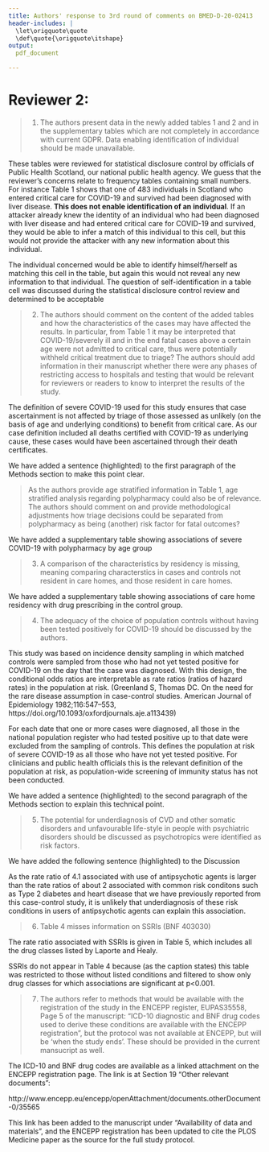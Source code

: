```yaml
---
title: Authors' response to 3rd round of comments on BMED-D-20-02413
header-includes: |
  \let\origquote\quote
  \def\quote{\origquote\itshape}
output: 
  pdf_document

---
```


# Reviewer 2: 

> 1. The authors present data in the newly added tables 1 and 2 and in the supplementary tables which are not completely in accordance with current GDPR. Data enabling identification of individual should be made unavailable.  

These tables were reviewed for statistical disclosure control by officials of Public Health Scotland, our national public health agency.  We guess that the reviewer's concerns relate to frequency tables containing small numbers. For instance Table 1 shows that one of 483 individuals in Scotland who entered critical care for COVID-19 and survived had been diagnosed with liver disease.  **This does not enable identification of an individual**. If an attacker already knew the identity of an individual who had been diagnosed with liver disease and had entered critical care for COVID-19 and survived, they would be able to infer a match of this individual to this cell, but this would not provide the attacker with any new information about this individual.  

The individual concerned would be able to identify himself/herself as matching this cell in the table, but again this would not reveal any new information to that individual.  The question of self-identification in a table cell was discussed during the statistical disclosure control review and determined to be acceptable

> 2. The authors should comment on the content of the added tables and how the characteristics of the cases may have affected the results. In particular, from Table 1 it may be interpreted that COVID-19/severely ill and in the end fatal cases above a certain age were not admitted to critical care, thus were potentially withheld critical treatment due to triage? The authors should add information in their manuscript whether there were  any phases of restricting access to hospitals and testing that would be relevant for reviewers or readers to know to interpret the results of the study. 

The definition of severe COVID-19 used for this study ensures that case ascertainment is not affected by triage of those assessed as unlikely (on the basis of age and underlying conditions) to benefit from critical care.  As our case definition included all deaths certified with COVID-19 as underlying cause, these cases would have been ascertained through their death certificates. 

We have added a sentence (highlighted) to the first paragraph of the Methods section to make this point clear. 

> As the authors provide age stratified information in Table 1, age stratified analysis regarding polypharmacy could also be of relevance.  The authors should comment on and provide methodological adjustments how triage decisions could be separated from polypharmacy as being (another) risk factor for fatal outcomes?

We have added a supplementary table showing associations of severe COVID-19 with polypharmacy by age group

> 3. A comparison of the characteristics by residency is missing, meaning comparing characterstics in cases and controls not resident in care homes, and those resident in care homes.

We have added a supplementary table showing associations of care home residency with drug prescribing in the control group.  

> 4. The adequacy of the choice of population controls without having been tested positively for COVID-19 should be discussed by the authors.

This study was based on incidence density sampling in which matched controls were sampled from those who had not yet tested positive for COVID-19 on the day that the case was diagnosed. With this design, the conditional odds ratios are interpretable as rate ratios (ratios of hazard rates) in the population at risk.  (Greenland S, Thomas DC. On the need for the rare disease assumption in case-control studies. American Journal of Epidemiology 1982;116:547–553,  https://doi.org/10.1093/oxfordjournals.aje.a113439)

For each date that one or more cases were diagnosed, all those in the national population register who had tested positive up to that date were excluded from the sampling of controls.  This defines the population at risk of severe COVID-19 as all those who have not yet tested positive.  For clinicians and public health officials this is the relevant definition of the population at risk, as population-wide screening of immunity status has not been conducted. 

We have added a sentence (highlighted) to the second paragraph of the Methods section to explain this technical point. 

> 5. The potential for underdiagnosis of CVD and other somatic disorders and unfavourable life-style in people with psychiatric disorders should be discussed as psychotropics were identified as risk factors.

We have added the following sentence (highlighted) to the Discussion

As the rate ratio of 4.1 associated with use of antipsychotic agents is larger than the rate ratios of about 2 associated with common risk conditons such as Type 2 diabetes and heart disease that we have previously reported from  this case-control study, it is unlikely that underdiagnosis of these risk conditions in users of antipsychotic agents can explain this association.     

> 6. Table 4 misses information on SSRIs (BNF 403030)

The rate ratio associated with SSRIs is given in Table 5, which includes all the drug classes listed by Laporte and Healy.  

SSRIs do not appear in Table 4 because (as the caption states) this table was restricted to those without listed conditions and filtered to show only drug classes for which associations are significant at p<0.001. 

> 7. The authors refer to methods that would be available with the registration of the study in the ENCEPP register, EUPAS35558, Page 5 of the manuscript: "ICD-10 diagnostic and BNF drug codes used to derive these conditions are available with the ENCEPP registration", but the protocol was not available at ENCEPP, but will be 'when the study ends'. These should be provided in the current mansucript as well.

The ICD-10 and BNF drug codes are available as a linked attachment on the ENCEPP registration page.  The link is at Section 19 "Other relevant documents": 

http://www.encepp.eu/encepp/openAttachment/documents.otherDocument-0/35565

This link has been added to the manuscript under "Availability of data and materials", and the ENCEPP registration has been updated to cite the PLOS Medicine paper as the source for the full study protocol. 

